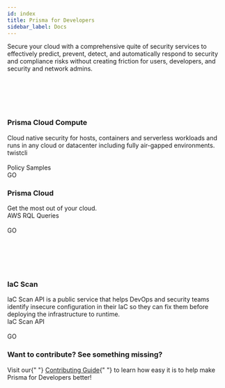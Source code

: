 ```yaml
---
id: index
title: Prisma for Developers
sidebar_label: Docs
---
```


Secure your cloud with a comprehensive quite of security services to effectively predict,
prevent, detect, and automatically respond to security and compliance risks without creating
friction for users, developers, and security and network admins.


<section >
<div className="container">
<br></br>
<br></br>
<div className="row minheight">
<div className="col col--6">
<div class="card shadow--md">
<div class="card__header">
<h3>Prisma Cloud Compute</h3>
<description>
Cloud native security for hosts, containers and serverless workloads and runs
in any cloud or datacenter including fully air-gapped environments.
</description>
</div>
<div class="card__body">
<Link href={useBaseUrl("docs/twistcli_gs")}>
twistcli
</Link>
<br></br>
<Link href={useBaseUrl("docs/policy_samples")}>
Policy Samples
</Link>
</div>
<div class="card__footer">
<Link
className={classnames(
"button button--primary stretch",
)}
href={useBaseUrl("/docs/cloud_api")} >
GO
</Link>
</div>
</div>
</div>

<div className="col col--6">
<div class="card shadow--md">
<div class="card__header">
<h3>Prisma Cloud</h3>
<description>
Get the most out of your cloud.
</description>
</div>
<div class="card__body">
<Link href={useBaseUrl("docs/rql_aws")}>
AWS RQL Queries
</Link>
<br></br>
</div>
<div class="card__footer">
<Link
className={classnames(
"button button--primary stretch",
)}
href={useBaseUrl("/docs/rql_aws")} >
GO
</Link>
</div>
</div>
</div>
</div>

<br></br>
<br></br>
<div className="row minheight">
<div className="col col--6">
<div class="card shadow--md">
<div class="card__header">
<h3>IaC Scan</h3>
<description>
IaC Scan API is a public service that helps DevOps and security teams identify insecure 
configuration in their IaC so they can fix them before deploying the infrastructure to runtime.
</description>
</div>
<div class="card__body">
<Link href={useBaseUrl("docs/iac_api")}>
IaC Scan API
</Link>
<br></br>
</div>
<div class="card__footer">
<Link
className={classnames(
"button button--primary stretch",
)}
href={useBaseUrl("/docs/iac_api")} >
GO
</Link>
</div>
</div>
</div>
</div>



</div>
</section>
<section>
<div className="container">
<div className="row"></div>
<div className="col col--12">
<h3>Want to contribute? See something missing?</h3>
<description>
Visit our{" "}
<a href={useBaseUrl("docs/contributing")}>Contributing Guide</a>{" "}
to learn how easy it is to help make Prisma for Developers
better!
</description>
<br></br>
<br></br>
</div>
</div>
</section>
